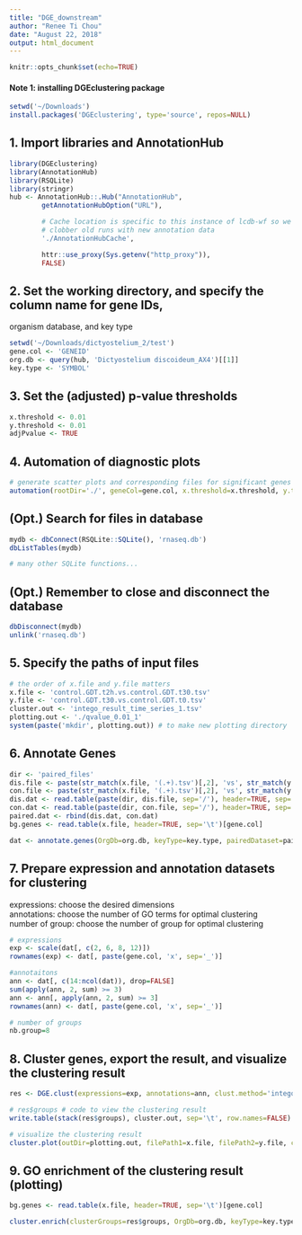 ```yaml
---
title: "DGE_downstream"
author: "Renee Ti Chou"
date: "August 22, 2018"
output: html_document
---
```


```r
knitr::opts_chunk$set(echo=TRUE)
```

#### Note 1: installing DGEclustering package
```r
setwd('~/Downloads')
install.packages('DGEclustering', type='source', repos=NULL)
```


## 1. Import libraries and AnnotationHub
```r
library(DGEclustering)
library(AnnotationHub)
library(RSQLite)
library(stringr)
hub <- AnnotationHub::.Hub("AnnotationHub",
        getAnnotationHubOption("URL"),

        # Cache location is specific to this instance of lcdb-wf so we don't
        # clobber old runs with new annotation data
        './AnnotationHubCache',

        httr::use_proxy(Sys.getenv("http_proxy")),
        FALSE)
```

## 2. Set the working directory, and specify the column name for gene IDs, 
organism database, and key type
```r
setwd('~/Downloads/dictyostelium_2/test')
gene.col <- 'GENEID'
org.db <- query(hub, 'Dictyostelium discoideum_AX4')[[1]]
key.type <- 'SYMBOL'
```

## 3. Set the (adjusted) p-value thresholds
```r
x.threshold <- 0.01
y.threshold <- 0.01
adjPvalue <- TRUE
```


## 4. Automation of diagnostic plots
```r
# generate scatter plots and corresponding files for significant genes
automation(rootDir='./', geneCol=gene.col, x.threshold=x.threshold, y.threshold=y.threshold, adjPvalue=adjPvalue, qqPlot=FALSE, fishPlot=FALSE, scatterPlot=TRUE)
```


## (Opt.) Search for files in database
```r
mydb <- dbConnect(RSQLite::SQLite(), 'rnaseq.db')
dbListTables(mydb)

# many other SQLite functions...
```


## (Opt.) Remember to close and disconnect the database
```r
dbDisconnect(mydb)
unlink('rnaseq.db')
```


## 5. Specify the paths of input files
```r
# the order of x.file and y.file matters
x.file <- 'control.GDT.t2h.vs.control.GDT.t30.tsv'
y.file <- 'control.GDT.t30.vs.control.GDT.t0.tsv'
cluster.out <- 'intego_result_time_series_1.tsv'
plotting.out <- './qvalue_0.01_1'
system(paste('mkdir', plotting.out)) # to make new plotting directory
```


## 6. Annotate Genes
```r
dir <- 'paired_files' 
dis.file <- paste(str_match(x.file, '(.+).tsv')[,2], 'vs', str_match(y.file, '(.+).tsv')[,2], 'disagreeing_genes.tsv', sep='_')
con.file <- paste(str_match(x.file, '(.+).tsv')[,2], 'vs', str_match(y.file, '(.+).tsv')[,2], 'agreeing_genes.tsv', sep='_')
dis.dat <- read.table(paste(dir, dis.file, sep='/'), header=TRUE, sep='\t')
con.dat <- read.table(paste(dir, con.file, sep='/'), header=TRUE, sep='\t')
paired.dat <- rbind(dis.dat, con.dat)
bg.genes <- read.table(x.file, header=TRUE, sep='\t')[gene.col]

dat <- annotate.genes(OrgDb=org.db, keyType=key.type, pairedDataset=paired.dat, geneCol=gene.col, GOEnrichment=FALSE, BgGenes=bg.genes)
```


## 7. Prepare expression and annotation datasets for clustering
expressions: choose the desired dimensions <br> 
annotations: choose the number of GO terms for optimal clustering <br> 
number of group: choose the number of group for optimal clustering <br> 

```r
# expressions
exp <- scale(dat[, c(2, 6, 8, 12)])
rownames(exp) <- dat[, paste(gene.col, 'x', sep='_')]

#annotaitons
ann <- dat[, c(14:ncol(dat)), drop=FALSE]
sum(apply(ann, 2, sum) >= 3)
ann <- ann[, apply(ann, 2, sum) >= 3]
rownames(ann) <- dat[, paste(gene.col, 'x', sep='_')]

# number of groups
nb.group=8
```


## 8. Cluster genes, export the result, and visualize the clustering result
```r
res <- DGE.clust(expressions=exp, annotations=ann, clust.method='intego', nb.group=nb.group)

# res$groups # code to view the clustering result
write.table(stack(res$groups), cluster.out, sep='\t', row.names=FALSE)

# visualize the clustering result
cluster.plot(outDir=plotting.out, filePath1=x.file, filePath2=y.file, clusterFilePath=cluster.out, geneCol=gene.col, x.threshold=x.threshold, y.threshold=y.threshold, adjPvalue=adjPvalue, sigData='ALL', color='brg')
```


## 9. GO enrichment of the clustering result (plotting)
```r
bg.genes <- read.table(x.file, header=TRUE, sep='\t')[gene.col]

cluster.enrich(clusterGroups=res$groups, OrgDb=org.db, keyType=key.type, BgGenes=bg.genes, ont='BP', top=10)
```

